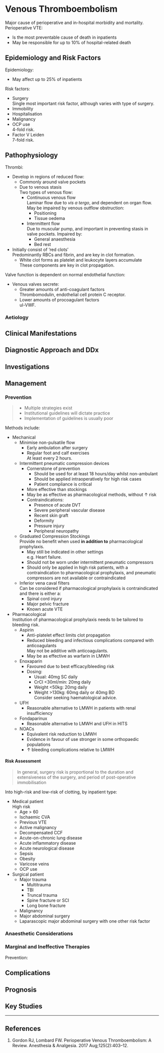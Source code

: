# Venous Thromboembolism


Major cause of perioperative and in-hospital morbidity and mortality. Perioperative VTE:

* Is the most preventable cause of death in inpatients
* May be responsible for up to 10% of hospital-related death


## Epidemiology and Risk Factors

Epidemiology:

* May affect up to 25% of inpatients

Risk factors:

* Surgery\
Single most important risk factor, although varies with type of surgery.
* Immobility
* Hospitalisation
* Malignancy
* OCP use\
4-fold risk.
* Factor V Leiden\
7-fold risk.

## Pathophysiology

Thrombi:

* Develop in regions of reduced flow:
	* Commonly around valve pockets
	* Due to venous stasis\
	Two types of venous flow:
		* Continuous venous flow\
		Laminar flow due to *vis a tergo*, and dependent on organ flow. May be impaired by venous outflow obstruction:
			* Positioning
			* Tissue oedema
		* Intermittent flow\
		Due to muscular pump, and important in preventing stasis in valve pockets. Impaired by:
			* General anaesthesia
			* Bed rest
* Initially consist of 'red clots'\
Predominantly RBCs and fibrin, and are key in clot formation.
	* White clot forms as platelet and leukocyte layers accumulate\
	These components are key in clot propagation.


Valve function is dependent on normal endothelial function:

* Venous valves secrete:
	* Greater amounts of anti-coagulant factors\
	Thrombomodulin, endothelial cell protein C receptor.
	* Lower amounts of procoagulant factors\
	ul-VWF.

### Aetiology

## Clinical Manifestations

## Diagnostic Approach and DDx

## Investigations

## Management



### Prevention

> * Multiple strategies exist
> * Institutional guidelines will dictate practice
> * Implementation of guidelines is usually poor

Methods include:

* Mechanical
	* Minimise non-pulsatile flow
		* Early ambulation after surgery
		* Regular foot and calf exercises\
		At least every 2 hours.
	* Intermittent pneumatic compression devices
		* Cornerstone of prevention
			* Should be used for at least 18 hours/day whilst non-ambulant
			* Should be applied intraoperatively for high risk cases
			* Patient compliance is critical
		* More effective than stockings
		* May be as effective as pharmacological methods, without ↑ risk
		* Contraindications:
			* Presence of acute DVT
			* Severe peripheral vascular disease
			* Recent skin graft
			* Deformity
			* Pressure injury
			* Peripheral neuropathy
	* Graduated Compression Stockings\
	Provide no benefit when used **in addition to** pharmacological prophylaxis.
		* May still be indicated in other settings\
		e.g. Heart failure.
		* Should not be worn under intermittent pneumatic compressors
		* Should only be applied in high risk patients, with a contraindication to pharmacological prophylaxis, and pneumatic compressors are not available or contraindicated
	* Inferior vena caval filters\
	Can be considered if pharmacological prophylaxis is contraindicated and there is either a:
		* Spinal cord injury
		* Major pelvic fracture
		* Known acute VTE



* Pharmacological\
Institution of pharmacological prophylaxis needs to be tailored to bleeding risk.
	* Aspirin
		* Anti-platelet effect limits clot propagation
		* Reduced bleeding and infectious complications compared with anticoagulants\
		May not be additive with anticoagulants.
		* May be as effective as warfarin in LMWH
	* Enoxaparin
		* Favoured due to best efficacy/bleeding risk
		* Dosing:
			* Usual: 40mg SC daily
			* CrCl <30ml/min: 20mg daily
			* Weight <50kg: 20mg daily
			* Weight >130kg: 60mg daily or 40mg BD\
			Consider seeking haematological advice.
	* UFH
		* Reasonable alternative to LMWH in patients with renal insufficiency
	* Fondaparinux
		* Reasonable alternative to LMWH and UFH in HITS
	* NOACs
		* Equivalent risk reduction to LMWH
		* Evidence in favour of use stronger in some orthopaedic populations
		* ↑ bleeding complications relative to LMWH


#### Risk Assessment

> In general, surgery risk is proportional to the duration and extensiveness of the surgery, and period of post-operative immobilisation

Into high-risk and low-risk of clotting, by inpatient type:

* Medical patient\
High risk
	* Age > 60
	* Ischaemic CVA
	* Previous VTE
	* Active malignancy
	* Decompensated CCF
	* Acute-on-chronic lung disease
	* Acute inflammatory disease
	* Acute neurological disease
	* Sepsis
	* Obesity
	* Varicose veins
	* OCP use
* Surgical patient
	* Major trauma
		* Multitrauma
		* TBI
		* Truncal trauma
		* Spine fracture or SCI
		* Long bone fracture
	* Malignancy
	* Major abdominal surgery
	* Laparascopic major abdominal surgery with one other risk factor


### Anaesthetic Considerations

### Marginal and Ineffective Therapies

Prevention:

## Complications

## Prognosis

## Key Studies


---

## References

1. Gordon RJ, Lombard FW. Perioperative Venous Thromboembolism: A Review. Anesthesia & Analgesia. 2017 Aug;125(2):403–12. 
